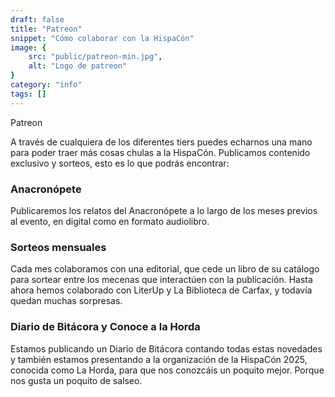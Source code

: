 ```yaml
---
draft: false
title: "Patreon"
snippet: "Cómo colaborar con la HispaCón"
image: {
    src: "public/patreon-min.jpg",
    alt: "Logo de patreon"
}
category: "info"
tags: []
---
```



<Picture
  src={tiers}
  alt="Tiers del Patreon: Ceba, Vibria y Antonot"
/>


<Link href="https://patreon.com/Hispacon2025" class="" size="md" target="_blank">Patreon</Link>

A través de cualquiera de los diferentes tiers puedes echarnos una mano para poder traer más cosas chulas a la HispaCón. Publicamos contenido exclusivo y sorteos, esto es lo que podrás encontrar:

### Anacronópete

Publicaremos los relatos del Anacronópete a lo largo de los meses previos al evento, en digital como en formato audiolibro. 

### Sorteos mensuales

Cada mes colaboramos con una editorial, que cede un libro de su catálogo para sortear entre los mecenas que interactúen con la publicación. Hasta ahora hemos colaborado con LiterUp y La Biblioteca de Carfax, y todavía quedan muchas sorpresas.

### Diario de Bitácora y Conoce a la Horda

Estamos publicando un Diario de Bitácora contando todas estas novedades y también estamos presentando a la organización de la HispaCón 2025, conocida como La Horda, para que nos conozcáis un poquito mejor. Porque nos gusta un poquito de salseo.

<Picture
  src={seccionesImg}
  alt="Secciones del Patreon: Hispanautas, Conoce a la Horda, Editorial del Mes"
/>